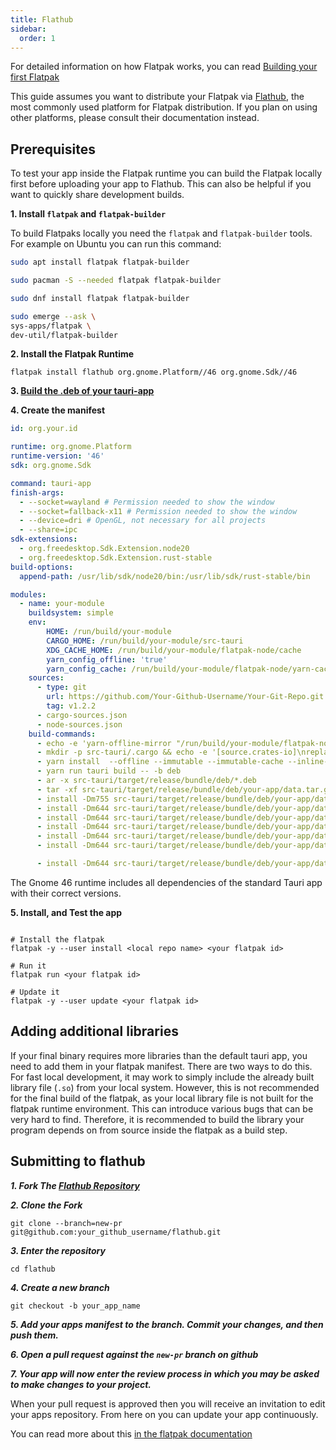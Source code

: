 ```yaml
---
title: Flathub
sidebar:
  order: 1
---
```



For detailed information on how Flatpak works, you can read [Building your first Flatpak](https://docs.flatpak.org/en/latest/first-build.html)

This guide assumes you want to distribute your Flatpak via [Flathub](https://flathub.org/), the most commonly used platform for Flatpak distribution. If you plan on using other platforms, please consult their documentation instead.

## Prerequisites

To test your app inside the Flatpak runtime you can build the Flatpak locally first before uploading your app to Flathub. This can also be helpful if you want to quickly share development builds.

**1. Install `flatpak` and `flatpak-builder`**

To build Flatpaks locally you need the `flatpak` and `flatpak-builder` tools. For example on Ubuntu you can run this command:

<Tabs>
  <TabItem label="Debian">

```sh
sudo apt install flatpak flatpak-builder
```

  </TabItem>
  <TabItem label="Arch">

```sh
sudo pacman -S --needed flatpak flatpak-builder
```

  </TabItem>
  <TabItem label="Fedora">

```sh
sudo dnf install flatpak flatpak-builder
```

  </TabItem>
  <TabItem label="Gentoo">

```sh
sudo emerge --ask \
sys-apps/flatpak \
dev-util/flatpak-builder
```

  </TabItem>
</Tabs>

**2. Install the Flatpak Runtime**

```shell
flatpak install flathub org.gnome.Platform//46 org.gnome.Sdk//46
```

**3. [Build the .deb of your tauri-app](https://deploy-preview-2279--tauri-v2.netlify.app/reference/config/#bundleconfig)**

**4. Create the manifest**

```yaml
id: org.your.id

runtime: org.gnome.Platform
runtime-version: '46'
sdk: org.gnome.Sdk

command: tauri-app
finish-args:
  - --socket=wayland # Permission needed to show the window
  - --socket=fallback-x11 # Permission needed to show the window
  - --device=dri # OpenGL, not necessary for all projects
  - --share=ipc
sdk-extensions:
  - org.freedesktop.Sdk.Extension.node20
  - org.freedesktop.Sdk.Extension.rust-stable
build-options:
  append-path: /usr/lib/sdk/node20/bin:/usr/lib/sdk/rust-stable/bin

modules:
  - name: your-module
    buildsystem: simple
    env:
        HOME: /run/build/your-module
        CARGO_HOME: /run/build/your-module/src-tauri
        XDG_CACHE_HOME: /run/build/your-module/flatpak-node/cache
        yarn_config_offline: 'true'
        yarn_config_cache: /run/build/your-module/flatpak-node/yarn-cache
    sources:
      - type: git
        url: https://github.com/Your-Github-Username/Your-Git-Repo.git
        tag: v1.2.2
      - cargo-sources.json
      - node-sources.json
    build-commands:
      - echo -e 'yarn-offline-mirror "/run/build/your-module/flatpak-node/yarn-mirror"\nyarn-offline-mirror-pruning true' > /run/build/your-module/.yarnrc
      - mkdir -p src-tauri/.cargo && echo -e '[source.crates-io]\nreplace-with = "vendored-sources"\n\n[source.vendored-sources]\ndirectory = "/run/build/your-module/cargo/vendor"' > src-tauri/.cargo/config.toml
      - yarn install  --offline --immutable --immutable-cache --inline-builds
      - yarn run tauri build -- -b deb
      - ar -x src-tauri/target/release/bundle/deb/*.deb
      - tar -xf src-tauri/target/release/bundle/deb/your-app/data.tar.gz
      - install -Dm755 src-tauri/target/release/bundle/deb/your-app/data/usr/bin/your-binary /app/bin/your-binary
      - install -Dm644 src-tauri/target/release/bundle/deb/your-app/data/usr/share/applications/Rosary-Music.desktop /app/share/applications/org.your.id.desktop
      - install -Dm644 src-tauri/target/release/bundle/deb/your-app/data/usr/share/icons/hicolor/128x128/apps/your-app.png /app/share/icons/hicolor/128x128/apps/your-app.png
      - install -Dm644 src-tauri/target/release/bundle/deb/your-app/data/usr/share/icons/hicolor/32x32/apps/your-app.png /app/share/icons/hicolor/32x32/apps/your-app.png
      - install -Dm644 src-tauri/target/release/bundle/deb/your-app/data/usr/share/icons/hicolor/256x256@2/apps/your-app.png /app/share/icons/hicolor/512x512/apps/your-app.png
      - install -Dm644 src-tauri/target/release/bundle/deb/your-app/data/usr/share/icons/hicolor/scalable/apps/your-app.svg /app/share/icons/hicolor/scalable/apps/your-app.svg

      - install -Dm644 src-tauri/target/release/bundle/deb/your-app/data/usr/share/metainfo/org.your.id /app/share/metainfo/org.your.id
```

The Gnome 46 runtime includes all dependencies of the standard Tauri app with their correct versions.

**5. Install, and Test the app**

```shell

# Install the flatpak
flatpak -y --user install <local repo name> <your flatpak id>

# Run it
flatpak run <your flatpak id>

# Update it
flatpak -y --user update <your flatpak id>
```

## Adding additional libraries

If your final binary requires more libraries than the default tauri app, you need to add them in your flatpak manifest.
There are two ways to do this. For fast local development, it may work to simply include the already built library file (`.so`) from your local system.
However, this is not recommended for the final build of the flatpak, as your local library file is not built for the flatpak runtime environment.
This can introduce various bugs that can be very hard to find.
Therefore, it is recommended to build the library your program depends on from source inside the flatpak as a build step.

## Submitting to flathub

**_1. Fork The [Flathub Repository](https://github.com/flathub/flathub/fork)_**

**_2. Clone the Fork_**

```shell
git clone --branch=new-pr git@github.com:your_github_username/flathub.git
```

**_3. Enter the repository_**

```shell
cd flathub
```

**_4. Create a new branch_**

```shell
git checkout -b your_app_name
```

**_5. Add your apps manifest to the branch. Commit your changes, and then push them._**

**_6. Open a pull request against the `new-pr` branch on github_**

**_7. Your app will now enter the review process in which you may be asked to make changes to your project._**

When your pull request is approved then you will receive an invitation to edit your apps repository. From here on you can update your app continuously.

You can read more about this [in the flatpak documentation](https://docs.flatpak.org/en/latest/dependencies.html#bundling)
